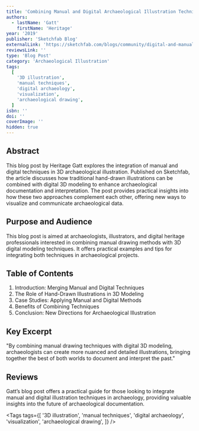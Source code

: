 ```yaml
---
title: 'Combining Manual and Digital Archaeological Illustration Techniques in 3D'
authors:
  - lastName: 'Gatt'
    firstName: 'Heritage'
year: '2019'
publisher: 'Sketchfab Blog'
externalLink: 'https://sketchfab.com/blogs/community/digital-and-manual-archaeological-illustration-techniques-in-3d/'
reviewsLink: ''
type: 'Blog Post'
category: 'Archaeological Illustration'
tags:
  [
    '3D illustration',
    'manual techniques',
    'digital archaeology',
    'visualization',
    'archaeological drawing',
  ]
isbn: ''
doi: ''
coverImage: ''
hidden: true
---
```


## Abstract

This blog post by Heritage Gatt explores the integration of manual and digital techniques in 3D archaeological illustration. Published on Sketchfab, the article discusses how traditional hand-drawn illustrations can be combined with digital 3D modeling to enhance archaeological documentation and interpretation. The post provides practical insights into how these two approaches complement each other, offering new ways to visualize and communicate archaeological data.

## Purpose and Audience

This blog post is aimed at archaeologists, illustrators, and digital heritage professionals interested in combining manual drawing methods with 3D digital modeling techniques. It offers practical examples and tips for integrating both techniques in archaeological projects.

## Table of Contents

1. Introduction: Merging Manual and Digital Techniques
2. The Role of Hand-Drawn Illustrations in 3D Modeling
3. Case Studies: Applying Manual and Digital Methods
4. Benefits of Combining Techniques
5. Conclusion: New Directions for Archaeological Illustration

## Key Excerpt

"By combining manual drawing techniques with digital 3D modeling, archaeologists can create more nuanced and detailed illustrations, bringing together the best of both worlds to document and interpret the past."

## Reviews

Gatt’s blog post offers a practical guide for those looking to integrate manual and digital illustration techniques in archaeology, providing valuable insights into the future of archaeological documentation.

<Tags
  tags={[
    '3D illustration',
    'manual techniques',
    'digital archaeology',
    'visualization',
    'archaeological drawing',
  ]}
/>
